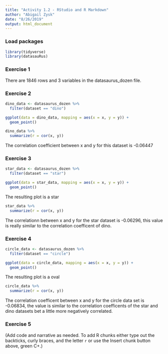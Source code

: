 ```yaml
---
title: "Activity 1.2 - RStudio and R Markdown"
author: "Abigail Zysk"
date: "8/26/2019"
output: html_document
---
```


### Load packages

```r
library(tidyverse) 
library(datasauRus)
```


### Exercise 1

There are 1846 rows and 3 variables in the datasaurus_dozen file. 

### Exercise 2

```r
dino_data <- datasaurus_dozen %>%
  filter(dataset == "dino")

ggplot(data = dino_data, mapping = aes(x = x, y = y)) +
  geom_point()
```


```r
dino_data %>%
  summarize(r = cor(x, y))
```
The correlation coefficient between x and y for this dataset is -0.06447

### Exercise 3


```r
star_data <- datasaurus_dozen %>%
  filter(dataset == "star")

ggplot(data = star_data, mapping = aes(x = x, y = y)) +
  geom_point()

```

The resulting plot is a star

```r
star_data %>%
  summarize(r = cor(x, y))
```

The correlationn between x and y for the star dataset is -0.06296, this value is really similar to the correlation coefficent of dino.

### Exercise 4


```r
circle_data <- datasaurus_dozen %>%
  filter(dataset == "circle")

ggplot(data = circle_data, mapping = aes(x = x, y = y)) +
  geom_point()
```

The resulting plot is a oval

```r
circle_data %>%
  summarize(r = cor(x, y))
```

The correlation coefficent between x and y for the circle data set is -0.06834, the value is similar to the correlation coefficents of the star and dino datasets bet a little more negatively correlated.

### Exercise 5

(Add code and narrative as needed. To add R chunks either type out the backticks, curly braces, and the letter `r` or use the Insert chunk button above, green C+.)